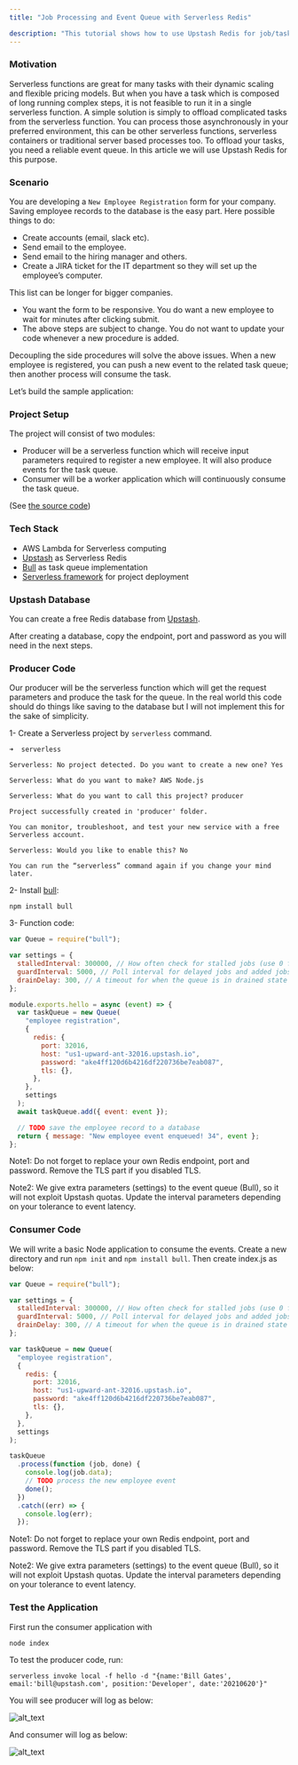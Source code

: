 ```yaml
---
title: "Job Processing and Event Queue with Serverless Redis"

description: "This tutorial shows how to use Upstash Redis for job/task processing."
---
```


### Motivation

Serverless functions are great for many tasks with their dynamic scaling and
flexible pricing models. But when you have a task which is composed of long
running complex steps, it is not feasible to run it in a single serverless
function. A simple solution is simply to offload complicated tasks from the
serverless function. You can process those asynchronously in your preferred
environment, this can be other serverless functions, serverless containers or
traditional server based processes too. To offload your tasks, you need a
reliable event queue. In this article we will use Upstash Redis for this
purpose.

### Scenario

You are developing a `New Employee Registration` form for your company. Saving
employee records to the database is the easy part. Here possible things to do:

- Create accounts (email, slack etc).
- Send email to the employee.
- Send email to the hiring manager and others.
- Create a JIRA ticket for the IT department so they will set up the employee’s
  computer.

This list can be longer for bigger companies.

- You want the form to be responsive. You do want a new employee to wait for
  minutes after clicking submit.
- The above steps are subject to change. You do not want to update your code
  whenever a new procedure is added.

Decoupling the side procedures will solve the above issues. When a new employee
is registered, you can push a new event to the related task queue; then another
process will consume the task.

Let’s build the sample application:

### Project Setup

The project will consist of two modules:

- Producer will be a serverless function which will receive input parameters
  required to register a new employee. It will also produce events for the task
  queue.
- Consumer will be a worker application which will continuously consume the task
  queue.

(See
[the source code](https://github.com/upstash/examples/tree/main/examples/task-queue))

### Tech Stack

- AWS Lambda for Serverless computing
- [Upstash](https://upstash.com) as Serverless Redis
- [Bull](https://github.com/OptimalBits/bull) as task queue implementation
- [Serverless framework](https://www.serverless.com/) for project deployment

### Upstash Database

You can create a free Redis database from [Upstash](https://docs.upstash.com/).

After creating a database, copy the endpoint, port and password as you will need
in the next steps.

### Producer Code

Our producer will be the serverless function which will get the request
parameters and produce the task for the queue. In the real world this code
should do things like saving to the database but I will not implement this for
the sake of simplicity.

1- Create a Serverless project by `serverless` command.

```shell
➜  serverless

Serverless: No project detected. Do you want to create a new one? Yes

Serverless: What do you want to make? AWS Node.js

Serverless: What do you want to call this project? producer

Project successfully created in 'producer' folder.

You can monitor, troubleshoot, and test your new service with a free Serverless account.

Serverless: Would you like to enable this? No

You can run the “serverless” command again if you change your mind later.
```

2- Install [bull](https://github.com/OptimalBits/bull):

`npm install bull`

3- Function code:

```javascript
var Queue = require("bull");

var settings = {
  stalledInterval: 300000, // How often check for stalled jobs (use 0 for never checking).
  guardInterval: 5000, // Poll interval for delayed jobs and added jobs.
  drainDelay: 300, // A timeout for when the queue is in drained state (empty waiting for jobs).
};

module.exports.hello = async (event) => {
  var taskQueue = new Queue(
    "employee registration",
    {
      redis: {
        port: 32016,
        host: "us1-upward-ant-32016.upstash.io",
        password: "ake4ff120d6b4216df220736be7eab087",
        tls: {},
      },
    },
    settings
  );
  await taskQueue.add({ event: event });

  // TODO save the employee record to a database
  return { message: "New employee event enqueued! 34", event };
};
```

Note1: Do not forget to replace your own Redis endpoint, port and password.
Remove the TLS part if you disabled TLS.

Note2: We give extra parameters (settings) to the event queue (Bull), so it will
not exploit Upstash quotas. Update the interval parameters depending on your
tolerance to event latency.

### Consumer Code

We will write a basic Node application to consume the events. Create a new
directory and run `npm init` and `npm install bull`. Then create index.js as
below:

```javascript
var Queue = require("bull");

var settings = {
  stalledInterval: 300000, // How often check for stalled jobs (use 0 for never checking).
  guardInterval: 5000, // Poll interval for delayed jobs and added jobs.
  drainDelay: 300, // A timeout for when the queue is in drained state (empty waiting for jobs).
};

var taskQueue = new Queue(
  "employee registration",
  {
    redis: {
      port: 32016,
      host: "us1-upward-ant-32016.upstash.io",
      password: "ake4ff120d6b4216df220736be7eab087",
      tls: {},
    },
  },
  settings
);

taskQueue
  .process(function (job, done) {
    console.log(job.data);
    // TODO process the new employee event
    done();
  })
  .catch((err) => {
    console.log(err);
  });
```

Note1: Do not forget to replace your own Redis endpoint, port and password.
Remove the TLS part if you disabled TLS.

Note2: We give extra parameters (settings) to the event queue (Bull), so it will
not exploit Upstash quotas. Update the interval parameters depending on your
tolerance to event latency.

### Test the Application

First run the consumer application with

`node index`

To test the producer code, run:

```shell
serverless invoke local -f hello -d "{name:'Bill Gates', email:'bill@upstash.com', position:'Developer', date:'20210620'}"
```

You will see producer will log as below:

![alt_text](/img/examples/producer.png "image_tooltip")

And consumer will log as below:

![alt_text](/img/examples/consumer.png "image_tooltip")
